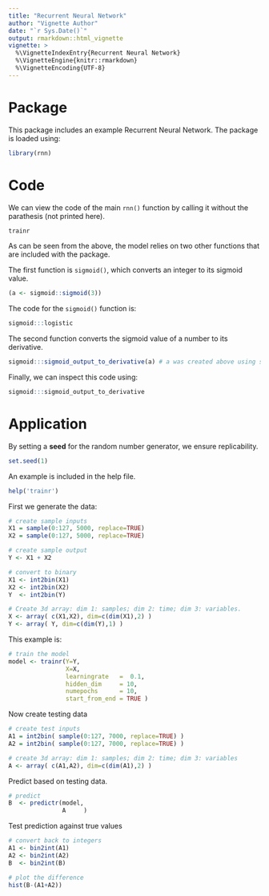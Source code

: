 ```yaml
---
title: "Recurrent Neural Network"
author: "Vignette Author"
date: "`r Sys.Date()`"
output: rmarkdown::html_vignette
vignette: >
  %\VignetteIndexEntry{Recurrent Neural Network}
  %\VignetteEngine{knitr::rmarkdown}
  %\VignetteEncoding{UTF-8}
---
```


# Package

This package includes an example Recurrent Neural Network.
The package is loaded using:

```r
library(rnn)
```

# Code

We can view the code of the main `rnn()` function by calling it without the parathesis (not printed here).

```r
trainr
```

As can be seen from the above, the model relies on two other functions that are included with the package.

The first function is `sigmoid()`, which converts an integer to its sigmoid value.

```r
(a <- sigmoid::sigmoid(3))
```

The code for the `sigmoid()` function is:

```r
sigmoid:::logistic
```

The second function converts the sigmoid value of a number to its derivative.

```r
sigmoid:::sigmoid_output_to_derivative(a) # a was created above using sigmoid()
```

Finally, we can inspect this code using:

```r
sigmoid:::sigmoid_output_to_derivative
```

# Application

By setting a **seed** for the random number generator, we ensure replicability.

```r
set.seed(1)
```

An example is included in the help file.

```r
help('trainr')
```

First we generate the data:

```r
# create sample inputs
X1 = sample(0:127, 5000, replace=TRUE)
X2 = sample(0:127, 5000, replace=TRUE)

# create sample output
Y <- X1 + X2

# convert to binary
X1 <- int2bin(X1)
X2 <- int2bin(X2)
Y  <- int2bin(Y)

# Create 3d array: dim 1: samples; dim 2: time; dim 3: variables.
X <- array( c(X1,X2), dim=c(dim(X1),2) )
Y <- array( Y, dim=c(dim(Y),1) ) 
```

This example is:

```r
# train the model
model <- trainr(Y=Y,
                X=X,
                learningrate   =  0.1,
                hidden_dim     = 10,
                numepochs      = 10,
                start_from_end = TRUE )
```

Now create testing data

```r
# create test inputs
A1 = int2bin( sample(0:127, 7000, replace=TRUE) )
A2 = int2bin( sample(0:127, 7000, replace=TRUE) )

# create 3d array: dim 1: samples; dim 2: time; dim 3: variables
A <- array( c(A1,A2), dim=c(dim(A1),2) )
```

Predict based on testing data.

```r
# predict
B  <- predictr(model,
               A     )
```

Test prediction against true values

```r
# convert back to integers
A1 <- bin2int(A1)
A2 <- bin2int(A2)
B  <- bin2int(B)

# plot the difference
hist(B-(A1+A2))
```
